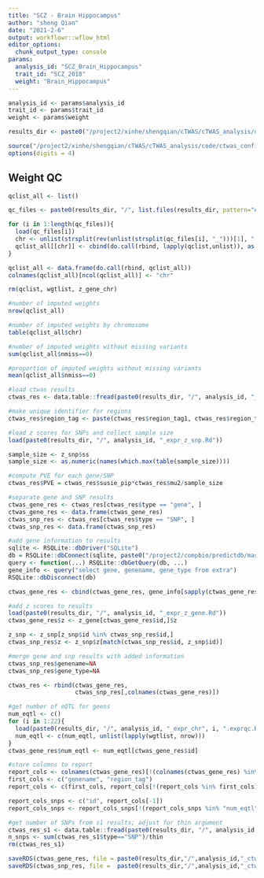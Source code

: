 ```yaml
---
title: "SCZ - Brain Hippocampus"
author: "sheng Qian"
date: "2021-2-6"
output: workflowr::wflow_html
editor_options:
  chunk_output_type: console
params:
  analysis_id: "SCZ_Brain_Hippocampus"
  trait_id: "SCZ_2018"
  weight: "Brain_Hippocampus"
---
```


```r
analysis_id <- params$analysis_id
trait_id <- params$trait_id
weight <- params$weight

results_dir <- paste0("/project2/xinhe/shengqian/cTWAS/cTWAS_analysis/data/", trait_id, "/", weight)

source("/project2/xinhe/shengqian/cTWAS/cTWAS_analysis/code/ctwas_config.R")
options(digits = 4)
```

## Weight QC

```r
qclist_all <- list()

qc_files <- paste0(results_dir, "/", list.files(results_dir, pattern="exprqc.Rd"))

for (i in 1:length(qc_files)){
  load(qc_files[i])
  chr <- unlist(strsplit(rev(unlist(strsplit(qc_files[i], "_")))[1], "[.]"))[1]
  qclist_all[[chr]] <- cbind(do.call(rbind, lapply(qclist,unlist)), as.numeric(substring(chr,4)))
}

qclist_all <- data.frame(do.call(rbind, qclist_all))
colnames(qclist_all)[ncol(qclist_all)] <- "chr"

rm(qclist, wgtlist, z_gene_chr)
```

```r
#number of imputed weights
nrow(qclist_all)

#number of imputed weights by chromosome
table(qclist_all$chr)

#number of imputed weights without missing variants
sum(qclist_all$nmiss==0)

#proportion of imputed weights without missing variants
mean(qclist_all$nmiss==0)
```

```r
#load ctwas results
ctwas_res <- data.table::fread(paste0(results_dir, "/", analysis_id, "_ctwas.susieIrss.txt"))

#make unique identifier for regions
ctwas_res$region_tag <- paste(ctwas_res$region_tag1, ctwas_res$region_tag2, sep="_")

#load z scores for SNPs and collect sample size
load(paste0(results_dir, "/", analysis_id, "_expr_z_snp.Rd"))

sample_size <- z_snp$ss
sample_size <- as.numeric(names(which.max(table(sample_size))))

#compute PVE for each gene/SNP
ctwas_res$PVE = ctwas_res$susie_pip*ctwas_res$mu2/sample_size

#separate gene and SNP results
ctwas_gene_res <- ctwas_res[ctwas_res$type == "gene", ]
ctwas_gene_res <- data.frame(ctwas_gene_res)
ctwas_snp_res <- ctwas_res[ctwas_res$type == "SNP", ]
ctwas_snp_res <- data.frame(ctwas_snp_res)

#add gene information to results
sqlite <- RSQLite::dbDriver("SQLite")
db = RSQLite::dbConnect(sqlite, paste0("/project2/compbio/predictdb/mashr_models/mashr_", weight, ".db"))
query <- function(...) RSQLite::dbGetQuery(db, ...)
gene_info <- query("select gene, genename, gene_type from extra")
RSQLite::dbDisconnect(db)

ctwas_gene_res <- cbind(ctwas_gene_res, gene_info[sapply(ctwas_gene_res$id, match, gene_info$gene), c("genename", "gene_type")])

#add z scores to results
load(paste0(results_dir, "/", analysis_id, "_expr_z_gene.Rd"))
ctwas_gene_res$z <- z_gene[ctwas_gene_res$id,]$z

z_snp <- z_snp[z_snp$id %in% ctwas_snp_res$id,]
ctwas_snp_res$z <- z_snp$z[match(ctwas_snp_res$id, z_snp$id)]

#merge gene and snp results with added information
ctwas_snp_res$genename=NA
ctwas_snp_res$gene_type=NA

ctwas_res <- rbind(ctwas_gene_res,
                   ctwas_snp_res[,colnames(ctwas_gene_res)])

#get number of eQTL for geens
num_eqtl <- c()
for (i in 1:22){
  load(paste0(results_dir, "/", analysis_id, "_expr_chr", i, ".exprqc.Rd"))
  num_eqtl <- c(num_eqtl, unlist(lapply(wgtlist, nrow)))
}
ctwas_gene_res$num_eqtl <- num_eqtl[ctwas_gene_res$id]

#store columns to report
report_cols <- colnames(ctwas_gene_res)[!(colnames(ctwas_gene_res) %in% c("type", "region_tag1", "region_tag2", "cs_index", "gene_type", "z_flag", "id", "chrom", "pos"))]
first_cols <- c("genename", "region_tag")
report_cols <- c(first_cols, report_cols[!(report_cols %in% first_cols)])

report_cols_snps <- c("id", report_cols[-1])
report_cols_snps <- report_cols_snps[!(report_cols_snps %in% "num_eqtl")]

#get number of SNPs from s1 results; adjust for thin argument
ctwas_res_s1 <- data.table::fread(paste0(results_dir, "/", analysis_id, "_ctwas.s1.susieIrss.txt"))
n_snps <- sum(ctwas_res_s1$type=="SNP")/thin
rm(ctwas_res_s1)
```

```r
saveRDS(ctwas_gene_res, file = paste0(results_dir,"/",analysis_id,"_ctwas_gene_res.RDS"))
saveRDS(ctwas_snp_res, file =  paste0(results_dir,"/",analysis_id,"_ctwas_snp_res.RDS"))
```

<!-- ## Check convergence of parameters -->

<!-- ```{r echo=F,message=F} -->
<!-- library(ggplot2) -->
<!-- library(cowplot) -->

<!-- load(paste0(results_dir, "/", analysis_id, "_ctwas.s2.susieIrssres.Rd")) -->

<!-- df <- data.frame(niter = rep(1:ncol(group_prior_rec), 2), -->
<!--                  value = c(group_prior_rec[1,], group_prior_rec[2,]), -->
<!--                  group = rep(c("Gene", "SNP"), each = ncol(group_prior_rec))) -->
<!-- df$group <- as.factor(df$group) -->

<!-- df$value[df$group=="SNP"] <- df$value[df$group=="SNP"]*thin #adjust parameter to account for thin argument -->

<!-- p_pi <- ggplot(df, aes(x=niter, y=value, group=group)) + -->
<!--   geom_line(aes(color=group)) + -->
<!--   geom_point(aes(color=group)) + -->
<!--   xlab("Iteration") + ylab(bquote(pi)) + -->
<!--   ggtitle("Prior mean") + -->
<!--   theme_cowplot() -->

<!-- df <- data.frame(niter = rep(1:ncol(group_prior_var_rec), 2), -->
<!--                  value = c(group_prior_var_rec[1,], group_prior_var_rec[2,]), -->
<!--                  group = rep(c("Gene", "SNP"), each = ncol(group_prior_var_rec))) -->
<!-- df$group <- as.factor(df$group) -->
<!-- p_sigma2 <- ggplot(df, aes(x=niter, y=value, group=group)) + -->
<!--   geom_line(aes(color=group)) + -->
<!--   geom_point(aes(color=group)) + -->
<!--   xlab("Iteration") + ylab(bquote(sigma^2)) + -->
<!--   ggtitle("Prior variance") + -->
<!--   theme_cowplot() -->

<!-- plot_grid(p_pi, p_sigma2) -->
<!-- ``` -->

<!-- ```{r} -->
<!-- #estimated group prior -->
<!-- estimated_group_prior <- group_prior_rec[,ncol(group_prior_rec)] -->
<!-- names(estimated_group_prior) <- c("gene", "snp") -->
<!-- estimated_group_prior["snp"] <- estimated_group_prior["snp"]*thin #adjust parameter to account for thin argument -->
<!-- print(estimated_group_prior) -->

<!-- #estimated group prior variance -->
<!-- estimated_group_prior_var <- group_prior_var_rec[,ncol(group_prior_var_rec)] -->
<!-- names(estimated_group_prior_var) <- c("gene", "snp") -->
<!-- print(estimated_group_prior_var) -->

<!-- #report sample size -->
<!-- print(sample_size) -->

<!-- #report group size -->
<!-- group_size <- c(nrow(ctwas_gene_res), n_snps) -->
<!-- print(group_size) -->

<!-- #estimated group PVE -->
<!-- estimated_group_pve <- estimated_group_prior_var*estimated_group_prior*group_size/sample_size #check PVE calculation -->
<!-- names(estimated_group_pve) <- c("gene", "snp") -->
<!-- print(estimated_group_pve) -->

<!-- #compare sum(PIP*mu2/sample_size) with above PVE calculation -->
<!-- c(sum(ctwas_gene_res$PVE),sum(ctwas_snp_res$PVE)) -->
<!-- ``` -->

<!-- ## Genes with highest PIPs -->

<!-- ```{r echo=F} -->
<!-- #distribution of PIPs -->
<!-- hist(ctwas_gene_res$susie_pip, xlim=c(0,1), main="Distribution of Gene PIPs") -->

<!-- #genes with PIP>0.8 or 20 highest PIPs -->
<!-- head(ctwas_gene_res[order(-ctwas_gene_res$susie_pip),report_cols], max(sum(ctwas_gene_res$susie_pip>0.8), 20)) -->
<!-- ``` -->

<!-- ## Genes with largest effect sizes -->

<!-- ```{r echo=F} -->
<!-- #plot PIP vs effect size -->
<!-- plot(ctwas_gene_res$susie_pip, ctwas_gene_res$mu2, xlab="PIP", ylab="mu^2", main="Gene PIPs vs Effect Size") -->

<!-- #genes with 20 largest effect sizes -->
<!-- head(ctwas_gene_res[order(-ctwas_gene_res$mu2),report_cols],20) -->

<!-- ``` -->

<!-- ## Genes with highest PVE -->

<!-- ```{r echo=F} -->
<!-- #genes with 20 highest pve -->
<!-- head(ctwas_gene_res[order(-ctwas_gene_res$PVE),report_cols],20) -->

<!-- ``` -->

<!-- ## Genes with largest z scores -->

<!-- ```{r echo=F} -->
<!-- #genes with 20 largest z scores -->
<!-- head(ctwas_gene_res[order(-abs(ctwas_gene_res$z)),report_cols],20) -->

<!-- ``` -->

<!-- ## Comparing z scores and PIPs -->

<!-- ```{r echo=F} -->
<!-- #set nominal signifiance threshold for z scores -->
<!-- alpha <- 0.05 -->

<!-- #bonferroni adjusted threshold for z scores -->
<!-- sig_thresh <- qnorm(1-(alpha/nrow(ctwas_gene_res)/2), lower=T) -->

<!-- #Q-Q plot for z scores -->
<!-- obs_z <- ctwas_gene_res$z[order(ctwas_gene_res$z)] -->
<!-- exp_z <- qnorm((1:nrow(ctwas_gene_res))/nrow(ctwas_gene_res)) -->

<!-- plot(exp_z, obs_z, xlab="Expected z", ylab="Observed z", main="Gene z score Q-Q plot") -->
<!-- abline(a=0,b=1) -->

<!-- #plot z score vs PIP -->
<!-- plot(abs(ctwas_gene_res$z), ctwas_gene_res$susie_pip, xlab="abs(z)", ylab="PIP") -->
<!-- abline(v=sig_thresh, col="red", lty=2) -->

<!-- #proportion of significant z scores -->
<!-- mean(abs(ctwas_gene_res$z) > sig_thresh) -->

<!-- ``` -->

<!-- ## GO enrichment analysis for genes with PIP>0.5 -->

<!-- ```{r echo=FALSE, message=FALSE} -->
<!-- #GO enrichment analysis -->
<!-- library(enrichR) -->

<!-- dbs <- c("GO_Biological_Process_2021", "GO_Cellular_Component_2021", "GO_Molecular_Function_2021") -->
<!-- genes <- ctwas_gene_res$genename[ctwas_gene_res$susie_pip>0.5] -->
<!-- ``` -->

<!-- ```{r} -->
<!-- #number of genes for gene set enrichment -->
<!-- length(genes) -->
<!-- ``` -->

<!-- ```{r echo=F, message=FALSE} -->
<!-- if (length(genes)>0){ -->
<!--   GO_enrichment <- enrichr(genes, dbs) -->

<!--   for (db in dbs){ -->
<!--     print(db) -->
<!--     df <- GO_enrichment[[db]] -->
<!--     print(plotEnrich(GO_enrichment[[db]])) -->
<!--     df <- df[df$Adjusted.P.value<0.05,c("Term", "Overlap", "Adjusted.P.value", "Genes")] -->
<!--     print(df) -->
<!--   } -->
<!-- } -->

<!-- ``` -->

<!-- ## DisGeNET enrichment analysis for genes with PIP>0.5 -->
<!-- ```{r echo=F, message=FALSE} -->
<!-- if (length(genes)>0){ -->
<!--   library(disgenet2r) -->

<!--   disgenet_api_key <- get_disgenet_api_key( -->
<!--                     email = "wesleycrouse@gmail.com", -->
<!--                     password = "uchicago1" ) -->

<!--   Sys.setenv(DISGENET_API_KEY= disgenet_api_key) -->

<!--   res_enrich <-disease_enrichment(entities=genes, vocabulary = "HGNC", -->
<!--                                database = "CURATED" ) -->

<!--   df <- res_enrich@qresult[1:10, c("Description", "FDR", "Ratio",  "BgRatio")] -->
<!--   print(df) -->
<!-- } -->

<!-- ``` -->

<!-- ## WebGestalt enrichment analysis for genes with PIP>0.5 -->
<!-- ```{r echo=F, message=FALSE} -->
<!-- if (length(genes)>0){ -->
<!--   #WebGestalt enrichment -->
<!--   library(WebGestaltR) -->

<!--   background <- ctwas_gene_res$genename -->

<!--   #listGeneSet() -->
<!--   databases <- c("pathway_KEGG", "disease_GLAD4U", "disease_OMIM") -->

<!--   enrichResult <- WebGestaltR(enrichMethod="ORA", organism="hsapiens", -->
<!--                               interestGene=genes, referenceGene=background, -->
<!--                               enrichDatabase=databases, interestGeneType="genesymbol", -->
<!--                               referenceGeneType="genesymbol", isOutput=F) -->
<!--   print(enrichResult[,c("description", "size", "overlap", "FDR", "database", "userId")]) -->
<!-- } -->

<!-- ``` -->

<!-- ## PIP Manhattan Plot -->

<!-- ```{r echo=F, message=F} -->
<!-- library(tibble) -->
<!-- library(tidyverse) -->

<!-- full.gene.pip.summary <- data.frame(gene_name = ctwas_gene_res$genename, -->
<!--                                     gene_pip = ctwas_gene_res$susie_pip, -->
<!--                                     gene_id = ctwas_gene_res$id, -->
<!--                                     chr = as.integer(ctwas_gene_res$chrom), -->
<!--                                     start = ctwas_gene_res$pos / 1e3, -->
<!--                                     is_highlight = F, stringsAsFactors = F) %>% as_tibble() -->
<!-- full.gene.pip.summary$is_highlight <- full.gene.pip.summary$gene_pip > 0.50 -->

<!-- don <- full.gene.pip.summary %>% -->

<!--   # Compute chromosome size -->
<!--   group_by(chr) %>% -->
<!--   summarise(chr_len=max(start)) %>% -->

<!--   # Calculate cumulative position of each chromosome -->
<!--   mutate(tot=cumsum(chr_len)-chr_len) %>% -->
<!--   dplyr::select(-chr_len) %>% -->

<!--   # Add this info to the initial dataset -->
<!--   left_join(full.gene.pip.summary, ., by=c("chr"="chr")) %>% -->

<!--   # Add a cumulative position of each SNP -->
<!--   arrange(chr, start) %>% -->
<!--   mutate( BPcum=start+tot) -->

<!-- axisdf <- don %>% group_by(chr) %>% summarize(center=( max(BPcum) + min(BPcum) ) / 2 ) -->

<!-- x_axis_labels <- axisdf$chr -->
<!-- x_axis_labels[seq(1,21,2)] <- "" -->

<!-- ggplot(don, aes(x=BPcum, y=gene_pip)) + -->

<!--   # Show all points -->
<!--   ggrastr::geom_point_rast(aes(color=as.factor(chr)), size=2) + -->
<!--   scale_color_manual(values = rep(c("grey", "skyblue"), 22 )) + -->

<!--   # custom X axis: -->
<!--   # scale_x_continuous(label = axisdf$chr, -->
<!--   #                    breaks= axisdf$center, -->
<!--   #                    guide = guide_axis(n.dodge = 2)) + -->
<!--   scale_x_continuous(label = x_axis_labels, -->
<!--                      breaks = axisdf$center) + -->

<!--   scale_y_continuous(expand = c(0, 0), limits = c(0,1.25), breaks=(1:5)*0.2, minor_breaks=(1:10)*0.1) + # remove space between plot area and x axis -->

<!--   # Add highlighted points -->
<!--   ggrastr::geom_point_rast(data=subset(don, is_highlight==T), color="orange", size=2) + -->

<!--   # Add label using ggrepel to avoid overlapping -->
<!--   ggrepel::geom_label_repel(data=subset(don, is_highlight==T), -->
<!--                             aes(label=gene_name), -->
<!--                             size=4, -->
<!--                             min.segment.length = 0, -->
<!--                             label.size = NA, -->
<!--                             fill = alpha(c("white"),0)) + -->

<!--   # Custom the theme: -->
<!--   theme_bw() + -->
<!--   theme( -->
<!--     text = element_text(size = 14), -->
<!--     legend.position="none", -->
<!--     panel.border = element_blank(), -->
<!--     panel.grid.major.x = element_blank(), -->
<!--     panel.grid.minor.x = element_blank() -->
<!--   ) + -->
<!--   xlab("Chromosome") + -->
<!--   ylab("cTWAS PIP") -->

<!-- ``` -->

<!-- ## Sensitivity, specificity and precision for silver standard genes -->

<!-- ```{r echo=F} -->
<!-- library("readxl") -->

<!-- known_annotations <- read_xlsx("data/summary_known_genes_annotations.xlsx", sheet="SCZ") -->
<!-- known_annotations <- unique(known_annotations$`Gene Symbol`) -->

<!-- unrelated_genes <- ctwas_gene_res$genename[!(ctwas_gene_res$genename %in% known_annotations)] -->

<!-- #assign ctwas, TWAS, and bystander genes -->
<!-- ctwas_genes <- ctwas_gene_res$genename[ctwas_gene_res$susie_pip>0.8] -->
<!-- twas_genes <- ctwas_gene_res$genename[abs(ctwas_gene_res$z)>sig_thresh] -->
<!-- novel_genes <- ctwas_genes[!(ctwas_genes %in% twas_genes)] -->

<!-- #sensitivity / recall -->
<!-- sensitivity <- rep(NA,2) -->
<!-- names(sensitivity) <- c("ctwas", "TWAS") -->
<!-- sensitivity["ctwas"] <- sum(ctwas_genes %in% known_annotations)/length(known_annotations) -->
<!-- sensitivity["TWAS"] <- sum(twas_genes %in% known_annotations)/length(known_annotations) -->
<!-- #sensitivity -->

<!-- #specificity -->
<!-- specificity <- rep(NA,2) -->
<!-- names(specificity) <- c("ctwas", "TWAS") -->
<!-- specificity["ctwas"] <- sum(!(unrelated_genes %in% ctwas_genes))/length(unrelated_genes) -->
<!-- specificity["TWAS"] <- sum(!(unrelated_genes %in% twas_genes))/length(unrelated_genes) -->
<!-- #specificity -->

<!-- #precision / PPV -->
<!-- precision <- rep(NA,2) -->
<!-- names(precision) <- c("ctwas", "TWAS") -->
<!-- precision["ctwas"] <- sum(ctwas_genes %in% known_annotations)/length(ctwas_genes) -->
<!-- precision["TWAS"] <- sum(twas_genes %in% known_annotations)/length(twas_genes) -->
<!-- #precision -->
<!-- ``` -->

<!-- ```{r} -->
<!-- #number of genes in known annotations -->
<!-- print(length(known_annotations)) -->

<!-- #number of genes in known annotations with imputed expression -->
<!-- print(sum(known_annotations %in% ctwas_gene_res$genename)) -->

<!-- #significance threshold for TWAS -->
<!-- print(sig_thresh) -->

<!-- #number of ctwas genes -->
<!-- length(ctwas_genes) -->

<!-- #number of TWAS genes -->
<!-- length(twas_genes) -->

<!-- #show novel genes (ctwas genes with not in TWAS genes) -->
<!-- ctwas_gene_res[ctwas_gene_res$genename %in% novel_genes,report_cols] -->

<!-- #sensitivity / recall -->
<!-- print(sensitivity) -->

<!-- #specificity -->
<!-- print(specificity) -->

<!-- #precision / PPV -->
<!-- print(precision) -->
<!-- ``` -->

<!-- ```{r,echo=FALSE} -->
<!-- #ROC curves -->
<!-- pip_range <- (0:1000)/1000 -->
<!-- sensitivity <- rep(NA, length(pip_range)) -->
<!-- specificity <- rep(NA, length(pip_range)) -->

<!-- for (index in 1:length(pip_range)){ -->
<!--   pip <- pip_range[index] -->
<!--   ctwas_genes <- ctwas_gene_res$genename[ctwas_gene_res$susie_pip>=pip] -->
<!--   sensitivity[index] <- sum(ctwas_genes %in% known_annotations)/length(known_annotations) -->
<!--   specificity[index] <- sum(!(unrelated_genes %in% ctwas_genes))/length(unrelated_genes) -->
<!-- } -->

<!-- plot(1-specificity, sensitivity, type="l", xlim=c(0,1), ylim=c(0,1)) -->

<!-- sig_thresh_range <- seq(from=0, to=max(abs(ctwas_gene_res$z)), length.out=length(pip_range)) -->

<!-- for (index in 1:length(sig_thresh_range)){ -->
<!--   sig_thresh_plot <- sig_thresh_range[index] -->
<!--   twas_genes <- ctwas_gene_res$genename[abs(ctwas_gene_res$z)>=sig_thresh_plot] -->
<!--   sensitivity[index] <- sum(twas_genes %in% known_annotations)/length(known_annotations) -->
<!--   specificity[index] <- sum(!(unrelated_genes %in% twas_genes))/length(unrelated_genes) -->
<!-- } -->

<!-- lines(1-specificity, sensitivity, xlim=c(0,1), ylim=c(0,1), col="red", lty=2) -->
<!-- ``` -->

<!-- ## cTWAS is more precise than TWAS in distinguishing silver standard and bystander genes -->
<!-- ```{r echo=FALSE, message=FALSE} -->
<!-- library(biomaRt) -->
<!-- library(GenomicRanges) -->

<!-- ensembl <- useEnsembl(biomart="ENSEMBL_MART_ENSEMBL", dataset="hsapiens_gene_ensembl") -->
<!-- G_list <- getBM(filters= "chromosome_name", attributes= c("hgnc_symbol","chromosome_name","start_position","end_position","gene_biotype"), values=1:22, mart=ensembl) -->
<!-- G_list <- G_list[G_list$hgnc_symbol!="",] -->
<!-- G_list <- G_list[G_list$gene_biotype %in% c("protein_coding","lncRNA"),] -->
<!-- G_list$start <- G_list$start_position -->
<!-- G_list$end <- G_list$end_position -->
<!-- G_list_granges <- makeGRangesFromDataFrame(G_list, keep.extra.columns=T) -->

<!-- #remove genes without imputed expression from gene lists -->
<!-- known_annotations <- known_annotations[known_annotations %in% ctwas_gene_res$genename] -->

<!-- known_annotations_positions <- G_list[G_list$hgnc_symbol %in% known_annotations,] -->
<!-- half_window <- 1000000 -->
<!-- known_annotations_positions$start <- known_annotations_positions$start_position - half_window -->
<!-- known_annotations_positions$end <- known_annotations_positions$end_position + half_window -->
<!-- known_annotations_positions$start[known_annotations_positions$start<1] <- 1 -->
<!-- known_annotations_granges <- makeGRangesFromDataFrame(known_annotations_positions, keep.extra.columns=T) -->

<!-- bystanders <- findOverlaps(known_annotations_granges,G_list_granges) -->
<!-- bystanders <- unique(subjectHits(bystanders)) -->
<!-- bystanders <- G_list$hgnc_symbol[bystanders] -->
<!-- bystanders <- unique(bystanders[!(bystanders %in% known_annotations)]) -->
<!-- unrelated_genes <- bystanders -->

<!-- #save gene lists -->
<!-- save(known_annotations, file=paste0(results_dir, "/known_annotations.Rd")) -->
<!-- save(unrelated_genes, file=paste0(results_dir, "/bystanders.Rd")) -->
<!-- ``` -->

<!-- ```{r echo=FALSE} -->
<!-- load(paste0(results_dir, "/known_annotations.Rd")) -->
<!-- load(paste0(results_dir, "/bystanders.Rd")) -->

<!-- #remove genes without imputed expression from bystander list -->
<!-- unrelated_genes <- unrelated_genes[unrelated_genes %in% ctwas_gene_res$genename] -->

<!-- #subset results to genes in known annotations or bystanders -->
<!-- ctwas_gene_res_subset <- ctwas_gene_res[ctwas_gene_res$genename %in% c(known_annotations, unrelated_genes),] -->

<!-- #assign ctwas and TWAS genes -->
<!-- ctwas_genes <- ctwas_gene_res_subset$genename[ctwas_gene_res_subset$susie_pip>0.8] -->
<!-- twas_genes <- ctwas_gene_res_subset$genename[abs(ctwas_gene_res_subset$z)>sig_thresh] -->

<!-- #sensitivity / recall -->
<!-- sensitivity <- rep(NA,2) -->
<!-- names(sensitivity) <- c("ctwas", "TWAS") -->
<!-- sensitivity["ctwas"] <- sum(ctwas_genes %in% known_annotations)/length(known_annotations) -->
<!-- sensitivity["TWAS"] <- sum(twas_genes %in% known_annotations)/length(known_annotations) -->

<!-- #specificity / (1 - False Positive Rate) -->
<!-- specificity <- rep(NA,2) -->
<!-- names(specificity) <- c("ctwas", "TWAS") -->
<!-- specificity["ctwas"] <- sum(!(unrelated_genes %in% ctwas_genes))/length(unrelated_genes) -->
<!-- specificity["TWAS"] <- sum(!(unrelated_genes %in% twas_genes))/length(unrelated_genes) -->

<!-- #precision / PPV / (1 - False Discovery Rate) -->
<!-- precision <- rep(NA,2) -->
<!-- names(precision) <- c("ctwas", "TWAS") -->
<!-- precision["ctwas"] <- sum(ctwas_genes %in% known_annotations)/length(ctwas_genes) -->
<!-- precision["TWAS"] <- sum(twas_genes %in% known_annotations)/length(twas_genes) -->
<!-- ``` -->

<!-- ```{r} -->
<!-- #number of genes in known annotations (with imputed expression) -->
<!-- print(length(known_annotations)) -->

<!-- #number of bystander genes (with imputed expression) -->
<!-- print(length(unrelated_genes)) -->

<!-- #subset results to genes in known annotations or bystanders -->
<!-- ctwas_gene_res_subset <- ctwas_gene_res[ctwas_gene_res$genename %in% c(known_annotations, unrelated_genes),] -->

<!-- #assign ctwas and TWAS genes -->
<!-- ctwas_genes <- ctwas_gene_res_subset$genename[ctwas_gene_res_subset$susie_pip>0.8] -->
<!-- twas_genes <- ctwas_gene_res_subset$genename[abs(ctwas_gene_res_subset$z)>sig_thresh] -->

<!-- #significance threshold for TWAS -->
<!-- print(sig_thresh) -->

<!-- #number of ctwas genes (in known annotations or bystanders) -->
<!-- length(ctwas_genes) -->

<!-- #number of TWAS genes (in known annotations or bystanders) -->
<!-- length(twas_genes) -->

<!-- #sensitivity / recall -->
<!-- sensitivity -->

<!-- #specificity / (1 - False Positive Rate) -->
<!-- specificity -->

<!-- #precision / PPV / (1 - False Discovery Rate) -->
<!-- precision -->
<!-- ``` -->

<!-- ```{r echo=FALSE} -->
<!-- #store sensitivity and specificity calculations for plots -->
<!-- sensitivity_plot <- sensitivity -->
<!-- specificity_plot <- specificity -->

<!-- #precision / PPV by PIP threshold -->
<!-- pip_range <- c(0.5, 0.8, 1) -->
<!-- precision_range <- rep(NA, length(pip_range)) -->
<!-- number_detected <- rep(NA, length(pip_range)) -->

<!-- for (i in 1:length(pip_range)){ -->
<!--   pip_upper <- pip_range[i] -->

<!--   if (i==1){ -->
<!--     pip_lower <- 0 -->
<!--   } else { -->
<!--     pip_lower <- pip_range[i-1] -->
<!--   } -->

<!--   #assign ctwas genes using PIP threshold -->
<!--   ctwas_genes <- ctwas_gene_res_subset$genename[ctwas_gene_res_subset$susie_pip>=pip_lower] -->

<!--   number_detected[i] <- length(ctwas_genes) -->
<!--   precision_range[i] <- sum(ctwas_genes %in% known_annotations)/length(ctwas_genes) -->
<!-- } -->

<!-- names(precision_range) <- paste0(">= ", c(0, pip_range[-length(pip_range)])) -->

<!-- precision_range <- precision_range*100 -->

<!-- precision_range <- c(precision_range, precision["TWAS"]*100) -->
<!-- names(precision_range)[4] <- "TWAS Bonferroni" -->
<!-- number_detected <- c(number_detected, length(twas_genes)) -->

<!-- barplot(precision_range, ylim=c(0,100), main="Precision for Distinguishing Silver Standard and Bystander Genes", xlab="PIP Threshold for Detection", ylab="% of Detected Genes in Silver Standard") -->
<!-- abline(h=20, lty=2) -->
<!-- abline(h=40, lty=2) -->
<!-- abline(h=60, lty=2) -->
<!-- abline(h=80, lty=2) -->
<!-- xx <- barplot(precision_range, add=T, col=c(rep("darkgrey",3), "white")) -->
<!-- text(x = xx, y = rep(0, length(number_detected)), label = paste0(number_detected, " detected"), pos = 3, cex=0.8) -->
<!-- ``` -->

<!-- ```{r echo=FALSE} -->
<!-- barplot(100-precision_range, ylim=c(0,100), main="False Discovery Rate for Distinguishing Silver Standard and Bystander Genes", xlab="PIP Threshold for Detection", ylab="% Bystanders in Detected Genes") -->
<!-- abline(h=20, lty=2) -->
<!-- abline(h=40, lty=2) -->
<!-- abline(h=60, lty=2) -->
<!-- abline(h=80, lty=2) -->
<!-- xx <- barplot(100-precision_range, add=T, col=c(rep("darkgrey",3), "white")) -->
<!-- text(x = xx, y = rep(0, length(number_detected)), label = paste0(number_detected, " detected"), pos = 3, cex=0.8) -->
<!-- ``` -->

<!-- ```{r} -->
<!-- pip_range <- (0:1000)/1000 -->
<!-- sensitivity <- rep(NA, length(pip_range)) -->
<!-- specificity <- rep(NA, length(pip_range)) -->

<!-- for (index in 1:length(pip_range)){ -->
<!--   pip <- pip_range[index] -->
<!--   ctwas_genes <- ctwas_gene_res_subset$genename[ctwas_gene_res_subset$susie_pip>=pip] -->
<!--   sensitivity[index] <- sum(ctwas_genes %in% known_annotations)/length(known_annotations) -->
<!--   specificity[index] <- sum(!(unrelated_genes %in% ctwas_genes))/length(unrelated_genes) -->
<!-- } -->

<!-- plot(1-specificity, sensitivity, type="l", xlim=c(0,1), ylim=c(0,1), main="", xlab="1 - Specificity", ylab="Sensitivity") -->
<!-- title(expression("ROC Curve for cTWAS (black) and TWAS (" * phantom("red") * ")")) -->
<!-- title(expression(phantom("ROC Curve for cTWAS (black) and TWAS (") * "red" * phantom(")")), col.main="red") -->

<!-- sig_thresh_range <- seq(from=0, to=max(abs(ctwas_gene_res_subset$z)), length.out=length(pip_range)) -->

<!-- for (index in 1:length(sig_thresh_range)){ -->
<!--   sig_thresh_plot <- sig_thresh_range[index] -->
<!--   twas_genes <- ctwas_gene_res_subset$genename[abs(ctwas_gene_res_subset$z)>=sig_thresh_plot] -->
<!--   sensitivity[index] <- sum(twas_genes %in% known_annotations)/length(known_annotations) -->
<!--   specificity[index] <- sum(!(unrelated_genes %in% twas_genes))/length(unrelated_genes) -->
<!-- } -->

<!-- lines(1-specificity, sensitivity, xlim=c(0,1), ylim=c(0,1), col="red", lty=1) -->

<!-- abline(a=0,b=1,lty=3) -->

<!-- #add previously computed points from the analysis -->
<!-- ctwas_genes <- ctwas_gene_res_subset$genename[ctwas_gene_res_subset$susie_pip>0.8] -->
<!-- twas_genes <- ctwas_gene_res_subset$genename[abs(ctwas_gene_res_subset$z)>sig_thresh] -->

<!-- points(1-specificity_plot["ctwas"], sensitivity_plot["ctwas"], pch=21, bg="black") -->
<!-- points(1-specificity_plot["TWAS"], sensitivity_plot["TWAS"], pch=21, bg="red") -->
<!-- ``` -->

<!-- ## Undetected silver standard genes have low TWAS z-scores or stronger signal from nearby variants -->
<!-- ```{r echo=FALSE,message=FALSE} -->
<!-- known_annotations <- read_xlsx("data/summary_known_genes_annotations.xlsx", sheet="SCZ") -->
<!-- known_annotations <- unique(known_annotations$`Gene Symbol`) -->

<!-- #categorize silver standard genes by case -->
<!-- silver_standard_case <- c() -->
<!-- uncertain_regions <- matrix(NA, 0, 2) -->

<!-- for (i in 1:length(known_annotations)){ -->
<!--   current_gene <- known_annotations[i] -->

<!--   if (current_gene %in% ctwas_gene_res$genename) { -->
<!--     if (ctwas_gene_res$susie_pip[ctwas_gene_res$genename == current_gene] > 0.8){ -->
<!--       silver_standard_case <- c(silver_standard_case, "Detected (PIP > 0.8)") -->
<!--     } else { -->
<!--       if (abs(ctwas_gene_res$z[ctwas_gene_res$genename == current_gene]) < sig_thresh){ -->
<!--         silver_standard_case <- c(silver_standard_case, "Insignificant z-score") -->
<!--       } else { -->
<!--         current_region <- ctwas_gene_res$region_tag[ctwas_gene_res$genename == current_gene] -->
<!--         current_gene_res <- ctwas_gene_res[ctwas_gene_res$region_tag==current_region,] -->
<!--         current_snp_res <- ctwas_snp_res[ctwas_snp_res$region_tag==current_region,] -->

<!--         if (any(current_gene_res$susie_pip>0.8)){ -->
<!--           if (any(current_gene_res$genename[current_gene_res$susie_pip>0.8] %in% known_annotations)){ -->
<!--             silver_standard_case <- c(silver_standard_case, "Nearby Silver Standard Gene") -->
<!--           } else { -->
<!--             silver_standard_case <- c(silver_standard_case, "Nearby Bystander Gene") -->
<!--           } -->
<!--         } else { -->
<!--           #if (any(current_snp_res$susie_pip>0.8)){ -->
<!--           if (sum(current_snp_res$susie_pip)>0.8){ -->
<!--             silver_standard_case <- c(silver_standard_case, "Nearby SNP(s)") -->
<!--           } else { -->
<!--             silver_standard_case <- c(silver_standard_case, "Inconclusive") -->

<!--             uncertain_regions <- rbind(uncertain_regions, c(current_gene, ctwas_gene_res$region_tag[ctwas_gene_res$genename == current_gene])) -->

<!--             print(c(current_gene, ctwas_gene_res$region_tag[ctwas_gene_res$genename == current_gene])) -->
<!--           } -->
<!--         } -->
<!--       } -->
<!--     } -->
<!--   } else { -->
<!--     silver_standard_case <- c(silver_standard_case, "Not Imputed") -->
<!--   } -->
<!-- } -->
<!-- names(silver_standard_case) <- known_annotations -->
<!-- ``` -->

<!-- ```{r} -->
<!-- #table of outcomes for silver standard genes -->
<!-- -sort(-table(silver_standard_case)) -->
<!-- ``` -->

<!-- ```{r} -->
<!-- #show inconclusive genes -->
<!-- silver_standard_case[silver_standard_case=="Inconclusive"] -->
<!-- ``` -->

<!-- ```{r echo=FALSE} -->
<!-- #pie chart of outcomes for silver standard genes -->
<!-- df <- data.frame(-sort(-table(silver_standard_case))) -->
<!-- names(df) <- c("Outcome", "Frequency") -->
<!-- #df <- df[df$Outcome!="Not Imputed",] #exclude genes not imputed -->
<!-- df$Outcome <- droplevels(df$Outcome) #exclude genes not imputed -->

<!-- pie <- ggplot(df, aes(x="", y=Frequency, fill=Outcome)) + geom_bar(width = 1, stat = "identity") -->
<!-- pie <- pie + coord_polar("y", start=0) + theme_minimal() + theme(axis.title.y=element_blank()) -->
<!-- pie -->
<!-- ``` -->